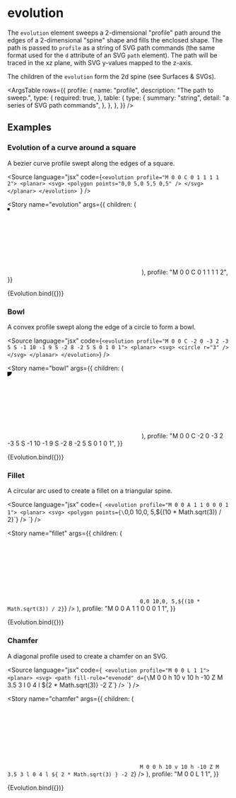 
<Meta title="Reference/Constructions/Evolution" />

# evolution

The `evolution` element sweeps a 2-dimensional "profile" path around the edges of a 2-dimensional "spine" shape and fills the enclosed shape. The path is passed to `profile` as a string of SVG path commands (the same format used for the `d` attribute of an SVG `path` element). The path will be traced in the xz plane, with SVG y-values mapped to the z-axis.

The children of the `evolution` form the 2d spine (see <Link to="reference-surfaces-svgs--introduction">Surfaces & SVGs</Link>).

<ArgsTable
  rows={{
    profile: {
      name: "profile",
      description: "The path to sweep.",
      type: {
        required: true,
      },
      table: {
        type: {
          summary: "string",
          detail: "a series of SVG path commands",
        },
      },
    },
  }}
/>

## Examples


### Evolution of a curve around a square

A bezier curve profile swept along the edges of a square.

<Source
  language="jsx"
  code={`<evolution profile="M 0 0 C 0 1 1 1 1 2">
  <planar>
    <svg>
      <polygon points="0,0 5,0 5,5 0,5" />
    </svg>
  </planar>
</evolution>
`}
/>

<Story
  name="evolution"
  args={{
    children: (
      <planar>
        <svg>
          <polygon points="0,0 5,0 5,5 0,5" />
        </svg>
      </planar>
    ),
    profile: "M 0 0 C 0 1 1 1 1 2",
  }}
>
  {Evolution.bind({})}
</Story>

### Bowl

A convex profile swept along the edge of a circle to form a bowl.

<Source
  language="jsx"
  code={`
<evolution profile="M 0 0 C -2 0 -3 2 -3 5 S -1 10 -1 9 S -2 8 -2 5 S 0 1 0 1">
  <planar>
    <svg>
      <circle r="3" />
    </svg>
  </planar>
</evolution>
`}
/>

<Story
  name="bowl"
  args={{
    children: (
      <planar>
        <svg>
          <circle r="10" />
        </svg>
      </planar>
    ),
    profile: "M 0 0 C -2 0 -3 2 -3 5 S -1 10 -1 9 S -2 8 -2 5 S 0 1 0 1",
  }}
>
  {Evolution.bind({})}
</Story>

### Fillet

A circular arc used to create a fillet on a triangular spine.

<Source
  language="jsx"
  code={`
<evolution profile="M 0 0 A 1 1 0 0 0 1 1">
  <planar>
    <svg>
      <polygon points={\`0,0 10,0, 5,\${(10 * Math.sqrt(3)) / 2}\`} />
    </svg>
  </planar>
</evolution>
`}
/>

<Story
  name="fillet"
  args={{
    children: (
      <planar>
        <svg>
          <polygon points={`0,0 10,0, 5,${(10 * Math.sqrt(3)) / 2}`} />
        </svg>
      </planar>
    ),
    profile: "M 0 0 A 1 1 0 0 0 1 1",
  }}
>
  {Evolution.bind({})}
</Story>

### Chamfer

A diagonal profile used to create a chamfer on an SVG.

<Source
  language="jsx"
  code={`
  <evolution profile="M 0 0 L 1 1">
    <planar>
      <svg>
        <path
          fill-rule="evenodd"
          d={\`M 0 0 h 10 v 10 h -10 Z M 3.5 3 l 0 4 l \${2 * Math.sqrt(3)} -2 Z\`}
        />
      </svg>
    </planar>
  </evolution>
`}
/>

<Story
  name="chamfer"
  args={{
    children: (
      <planar>
        <svg>
          <path
            fill-rule="evenodd"
            d={`M 0 0 h 10 v 10 h -10 Z M 3.5 3 l 0 4 l ${
              2 * Math.sqrt(3)
            } -2 Z`}
          />
        </svg>
      </planar>
    ),
    profile: "M 0 0 L 1 1",
  }}
>
  {Evolution.bind({})}
</Story>

